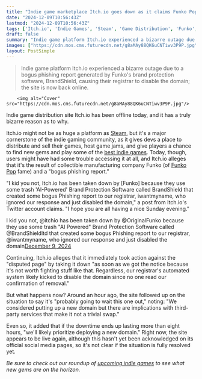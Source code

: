 ```yaml
---
title: "Indie game marketplace Itch.io goes down as it claims Funko Pop company used 'AI-powered' brand protection to create 'some bogus phishing report'"
date: "2024-12-09T10:56:43Z"
lastmod: "2024-12-09T10:56:43Z"
tags: ['Itch.io', 'Indie Games', 'Steam', 'Game Distribution', 'Funko', 'BrandShield', 'Website Outage', 'Phishing']
draft: false
summary: "Indie game platform Itch.io experienced a bizarre outage due to a bogus phishing report generated by Funko's brand protection software, BrandShield, causing their registrar to disable the domain; the site is now back online."
images: ["https://cdn.mos.cms.futurecdn.net/g8aMAy88QK6uCNTiwv3P9P.jpg"]
layout: PostSimple
---
```

> Indie game platform Itch.io experienced a bizarre outage due to a bogus phishing report generated by Funko's brand protection software, BrandShield, causing their registrar to disable the domain; the site is now back online.


        <img alt="Cover" src="https://cdn.mos.cms.futurecdn.net/g8aMAy88QK6uCNTiwv3P9P.jpg"/>
        
Indie game distribution site Itch.io has been offline today, and it has a truly bizarre reason as to why.

Itch.io might not be as huge a platform as [<u>Steam</u>](https://www.gamesradar.com/steam/), but it's a major cornerstone of the indie gaming community, as it gives devs a place to distribute and sell their games, host game jams, and give players a chance to find new gems and play some of the [<u>best indie games</u>](https://www.gamesradar.com/upcoming-indie-games/). Today, though, users might have had some trouble accessing it at all, and Itch.io alleges that it's the result of collectible manufacturing company Funko (of [<u>Funko Pop</u>](https://gamesradar.com/games/rpg/as-astarion-karlach-and-shadowheart-get-funko-pops-actor-behind-baldurs-gate-3s-least-popular-companion-asks-no-hot-green-girlfriend/) fame) and a "bogus phishing report."

"I kid you not, Itch.io has been taken down by [Funko] because they use some trash 'AI-Powered' Brand Protection Software called BrandShield that created some bogus Phishing report to our registrar, iwantmyname, who ignored our response and just disabled the domain," a post from Itch.io's Twitter account claims. "I hope you are all having a nice Sunday evening."

I kid you not, @itchio has been taken down by @OriginalFunko because they use some trash "AI Powered" Brand Protection Software called @BrandShieldltd that created some bogus Phishing report to our registrar, @iwantmyname, who ignored our response and just disabled the domain[December 9, 2024](https://twitter.com/itchio/status/1866017758040993829)

Continuing, Itch.io alleges that it immediately took action against the "disputed page" by taking it down "as soon as we got the notice because it's not worth fighting stuff like that. Regardless, our registrar's automated system likely kicked to disable the domain since no one read our confirmation of removal."

But what happens now? Around an hour ago, the site followed up on the situation to say it's "probably going to wait this one out," noting: "We considered putting up a new domain but there are implications with third-party services that make it not a trivial swap."

Even so, it added that if the downtime ends up lasting more than eight hours, "we'll likely prioritize deploying a new domain." Right now, the site appears to be live again, although this hasn't yet been acknowledged on its official social media pages, so it's not clear if the situation is fully resolved yet. 

*Be sure to check out our roundup of *[<u><em>upcoming indie games</em></u>](https://www.gamesradar.com/upcoming-indie-games/)* to see what new gems are on the horizon.*
        